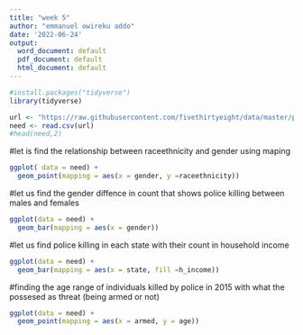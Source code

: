 ```yaml
---
title: "week 5"
author: "emmanuel owireku addo"
date: '2022-06-24'
output:
  word_document: default
  pdf_document: default
  html_document: default
---
```

```r
#install.packages("tidyverse")
library(tidyverse)
```



```r
url <- "https://raw.githubusercontent.com/fivethirtyeight/data/master/police-killings/police_killings.csv"
need <- read.csv(url)
#head(need,2)
```


#let is find  the relationship between raceethnicity and gender using maping  
```r
ggplot( data = need) + 
  geom_point(mapping = aes(x = gender, y =raceethnicity))

```

#let us find the gender diffence in count that shows police killing between males and females 
```r
ggplot(data = need) + 
  geom_bar(mapping = aes(x = gender))
```
#let us find police killing in  each state with their count in household income 
```r
ggplot(data = need) + 
  geom_bar(mapping = aes(x = state, fill =h_income))
```
#finding the age range of individuals killed by police in 2015 with what the possesed as threat (being armed or not)
```r
ggplot(data = need) + 
  geom_point(mapping = aes(x = armed, y = age))
```



